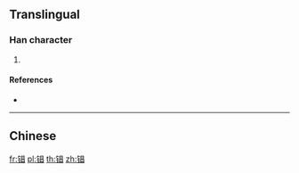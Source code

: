 {{character info/new}}
{{also|錩}}
==Translingual==

===Han character===
{{Han char|rn=167|rad=钅|as=08|sn=13|four=|canj=CAA,OPAA,XCAA}}

# {{defn|Han|sort=钅08}}

====References====
* {{Han ref|kx=1328.061|hdz=64219.021|uh=9520|ud=38176}}

----

==Chinese==
{{zh-see|錩}}

[[fr:锠]]
[[pl:锠]]
[[th:锠]]
[[zh:锠]]